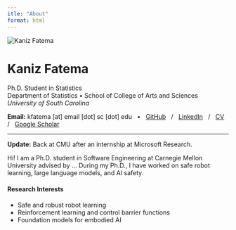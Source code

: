 ```yaml
---
itle: "About"
format: html
---
```


<div class="container">
<div class="row align-items-start mb-4">
<div class="col-md-3 text-center">
<!-- Profile photo -->
<img src="images/kaniz_profile.jpg" alt="Kaniz Fatema" class="profile-photo img-fluid">
</div>

<div class="col-md-9">
<h1><strong>Kaniz</strong> Fatema</h1>

<p class="lead">
Ph.D. Student in Statistics<br>
Department of Statistics • School of College of Arts and Sciences<br>
<em>University of South Carolina</em>
</p>

<p>
<strong>Email:</strong> kfatema [at] email [dot] sc [dot] edu &nbsp; • &nbsp;
<a href="https://github.com/Kaniz461/kfatemaa" target="_blank">GitHub</a> &nbsp; / &nbsp;
<a href="https://www.linkedin.com/in/kaniz-fatema-229186228/" target="_blank">LinkedIn</a> &nbsp; / &nbsp;
<a href="files/kaniz_resume.pdf" target="_blank">CV</a> &nbsp; / &nbsp;
<a href="#" target="_blank">Google Scholar</a>
</p>
</div>
</div>

<hr>

<div class="row">
<div class="col-12">
<p><strong>Update:</strong> Back at CMU after an internship at Microsoft Research.</p>

<p>
Hi! I am a Ph.D. student in Software Engineering at Carnegie Mellon University advised by ...
During my Ph.D., I have worked on safe robot learning, large language models, and AI safety.
</p>

<h4>Research Interests</h4>
<ul>
<li>Safe and robust robot learning</li>
<li>Reinforcement learning and control barrier functions</li>
<li>Foundation models for embodied AI</li>
</ul>
</div>
</div>
</div>
